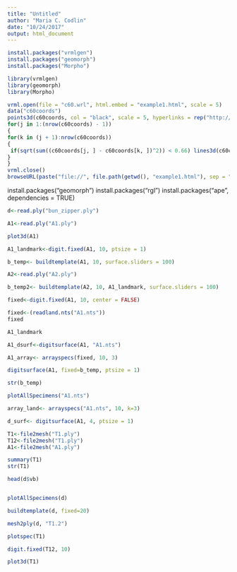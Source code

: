 ```yaml
---
title: "Untitled"
author: "Maria C. Codlin"
date: "10/24/2017"
output: html_document
---
```

```r
install.packages("vrmlgen")
install.packages("geomorph")
install.packages("Morpho")
```

```r
library(vrmlgen)
library(geomorph)
library(Morpho)
```

```r
vrml.open(file = "c60.wrl", html.embed = "example1.html", scale = 5)
data("c60coords")
points3d(c60coords, col = "black", scale = 5, hyperlinks = rep("http://wikipedia.org/wiki/Carbon", 60))
for(j in 1:(nrow(c60coords) - 1))
{
for(k in (j + 1):nrow(c60coords))
{
 if(sqrt(sum((c60coords[j, ] - c60coords[k, ])^2)) < 0.66) lines3d(c60coords[c(j, k), ], col = "gray", lwd = 3)
}
}
vrml.close()
browseURL(paste("file://", file.path(getwd(), "example1.html"), sep = ""))
```

install.packages("geomorph")
install.packages("rgl")
install.packages("ape", dependencies = TRUE)

```r
d<-read.ply("bun_zipper.ply")


```
```r
A1<-read.ply("A1.ply")
```

```r
plot3d(A1)
```
```r
A1_landmark<-digit.fixed(A1, 10, ptsize = 1)
```


```r
b_temp<- buildtemplate(A1, 10, surface.sliders = 100)
```

```r
A2<-read.ply("A2.ply")
```

```r
b_temp2<- buildtemplate(A2, 10, A1_landmark, surface.sliders = 100)
```
```r
fixed<-digit.fixed(A1, 10, center = FALSE)
```

```r
fixed<-(readland.nts("A1.nts"))
fixed
```
```r
A1_landmark
```


```r
A1_dsurf<-digitsurface(A1, "A1.nts")
```

```r
A1_array<- arrayspecs(fixed, 10, 3)
```

```r
digitsurface(A1, fixed=b_temp, ptsize = 1)
```
```r
str(b_temp)
```


```r
plotAllSpecimens("A1.nts")
```
```r
array_land<- arrayspecs("A1.nts", 10, k=3)
```

```r
d_surf<- digitsurface(A1, 4, ptsize = 1)
```


```r
T1<-file2mesh("T1.ply")
T12<-file2mesh("T1.ply")
A1<-file2mesh("A1.ply")
```


```r
summary(T1)
str(T1)
```
```r
head(d$vb)
```
```r

```

```r
plotAllSpecimens(d)
```

```r
buildtemplate(d, fixed=20)

```

```r
mesh2ply(d, "T1.2")
```

```r
plotspec(T1)
```
```r
digit.fixed(T12, 10)
```
```r
plot3d(T1)
```

